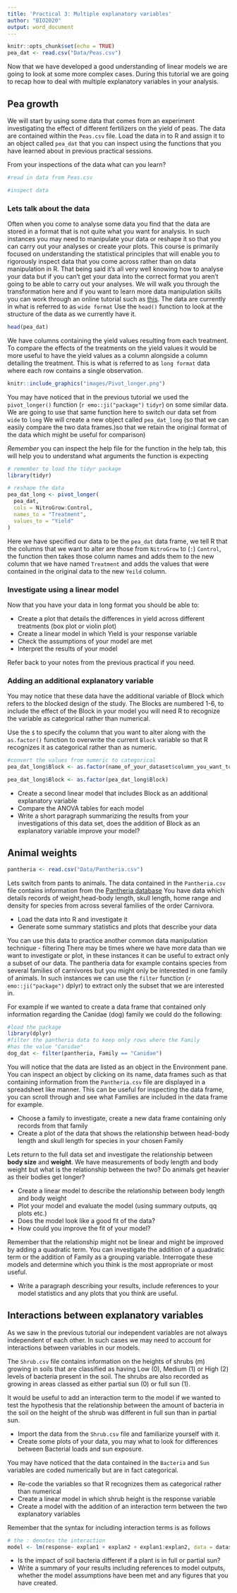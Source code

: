 ```yaml
---
title: 'Practical 3: Multiple explanatory variables'
author: "BIO2020"
output: word_document
---
```


```r
knitr::opts_chunk$set(echo = TRUE)
pea_dat <- read.csv("Data/Peas.csv")
```

Now that we have developed a good understanding of linear models we are going to look at some more complex cases. 
During this tutorial we are going to recap how to deal with multiple explanatory variables in your analysis.

## Pea growth
 
 We will start by using some data that comes from an experiment investigating the effect of different fertilizers on the yield of peas.
 The data are contained within the `Peas.csv` file.
 Load the data in to R and assign it to an object called `pea_dat` that you can inspect using the functions that you have learned about in previous practical sessions.
 
 From your inspections of the data what can you learn?
 
```r
#read in data from Peas.csv

#inspect data 


```
 
### Lets talk about the data
 
Often when you come to analyse some data you find that the data are stored in a format that is not quite what you want for analysis.
In such instances you may need to manipulate your data or reshape it so that you can carry out your analyses or create your plots.
This course is primarily focused on understanding the statistical principles that will enable you to rigorously inspect data that you come across rather than on data manipulation in R.
That being said it's all very well knowing how to analyse your data but if you can't get your data into the correct format you aren't going to be able to carry out your analyses.
We will walk you through the transformation here and if you want to learn more data manipulation skills you can work through an online tutorial such as [this](https://datacarpentry.org/R-ecology-lesson/03-dplyr.html).
The data are currently in what is referred to as `wide format` 
Use the `head()` function to look at the structure of the data as we currently have it.

```r
head(pea_dat)
```

We have columns containing the yield values  resulting from each treatment.
To compare the effects of the treatments on the yield values it would be more useful to have the yield values as a column alongside a column detailing the treatment.
This is what is referred to as `long format` data where each row contains a single observation. 


```r
knitr::include_graphics("images/Pivot_longer.png")
```

You may have noticed that in the previous tutorial we used the `pivot_longer()` function (`r emo::ji("package")` `tidyr`) on some similar data. 
We are going to use that same function here to switch our data set from `wide` to `long`
We will create a new object called `pea_dat_long` (so that we can easily compare the two data frames.)so that we retain the original format of the data which might be useful for comparison)

*Remember* you can inspect the help file for the function in the help tab, this will help you to understand what arguments the function is expecting

```r
# remember to load the tidyr package 
library(tidyr)

# reshape the data
pea_dat_long <- pivot_longer(
  pea_dat,
  cols = NitroGrow:Control,
  names_to = "Treatment",
  values_to = "Yield"
)
```

Here we have specified our data to be the `pea_dat` data frame, we tell R that the columns that we want to alter are those from `NitroGrow` to (`:`) `Control`, the function then takes those column names and adds them to the new column that we have named `Treatment` and adds the values that were contained in the original data  to the new `Yeild` column.


### Investigate using a linear model 

Now that you have your data in long format you should be able to:

 + Create a plot that details the differences in yield across different treatments (box plot or violin plot)
 + Create a linear model in which Yield is your response variable
 + Check the assumptions of your model are met
 + Interpret the results of your model 
 
 Refer back to your notes from the previous practical if you need.
 
### Adding an additional explanatory variable 
 
You may notice that these data have the additional variable of Block which refers to the blocked design of the study. 
The Blocks are numbered 1-6, to include the effect of the Block in your model you will need R to recognize the variable as categorical rather than numerical.
 
Use the `$` to specify the column that you want to alter along with the `as.factor()` function to overwrite the current `Block` variable so that R recognizes it as categorical rather than as numeric.
 
```r
#convert the values from numeric to categorical
pea_dat_long$Block <- as.factor(name_of_your_dataset$column_you_want_to_convert)
```

```r
pea_dat_long$Block <- as.factor(pea_dat_long$Block)
```
 
 
 + Create a second linear model that includes Block as an additional explanatory variable 
 + Compare the ANOVA tables for each model
 + Write a short paragraph summarizing the results from your investigations of this data set, does the addition of Block as an explanatory variable improve your model?
 
 
## Animal weights

```r
pantheria <- read.csv("Data/Pantheria.csv")

```

Lets switch from pants to animals. 
The data contained in the `Pantheria.csv` file contains information from the [Pantheria database](https://ecologicaldata.org/wiki/pantheria)
You have data which details records of weight,head-body length, skull length, home range and density for species from across several families of the order Carnivora.

+ Load the data into R and investigate it
+ Generate some summary statistics and plots that describe your data

You can use this data to practice another common data manipulation technique - filtering
There may be times where we have more data than we want to investigate or plot, in these instances it can be useful to extract only a subset of our data.
The pantheria data for example contains species from several families of carnivores but you might only be interested in one family of animals.
In such instances we can use the `filter` function (`r emo::ji("package")` dplyr) to extract only the subset that we are interested in. 

For example if we wanted to create a data frame that contained only information regarding the Canidae (dog) family we could do the following:

```r
#load the package
library(dplyr)
#filter the pantheria data to keep only rows where the Family
#has the value "Canidae"
dog_dat <- filter(pantheria, Family == "Canidae")
```

 You will notice that the data are listed as an object in the Environment pane.
You can inspect an object by clicking on its name, data frames such as that containing information from the `Pantheria.csv` file are displayed in a spreadsheet like manner.
This can be useful for inspecting the data frame, you can scroll through and see what Families are included in the data frame for example.

+ Choose a family to investigate, create a new data frame containing only records from that family
 + Create a plot of the data that shows the relationship between head-body length and skull length for species in your chosen Family
 
Lets return to the full data set and investigate the relationship between **body size** and **weight**.
We have measurements of body length and body weight but what is the relationship between the two?
Do animals get heavier as their bodies get longer?

 + Create a linear model to describe the relationship between body length and body weight
 + Plot your model and evaluate the model (using summary outputs, qq plots etc.)
 + Does the model look like a good fit of the data?
 + How could you improve the fit of your model? 
 
Remember that the relationship might not be linear and might be improved by adding a quadratic term.
You can investigate the addition of a quadratic term or the addition of Family as a grouping variable.
Interrogate these models and determine which you think is the most appropriate or most useful. 

+ Write a paragraph describing your results, include references to your model statistics and any plots that you think are useful.


## Interactions between explanatory variables

As we saw in the previous tutorial our independent variables are not always independent of each other.
In such cases we may need to account for interactions between variables in our models. 

The `Shrub.csv` file contains information on the heights of shrubs (m) growing in soils that are classified as having Low (0), Medium (1) or High (2)  levels of bacteria present in the soil. 
The shrubs are also recorded as growing in areas classed as either partial sun (0) or full sun (1).

It would be useful to add an interaction term to the model if we wanted to test the hypothesis that the relationship between the amount of bacteria in the soil on the height of the shrub was different in full sun than in partial sun.

 + Import the data from the `Shrub.csv` file and familiarize yourself with it.
 + Create some plots of your data, you may what to look for differences between Bacterial loads and sun exposure.
 
 You may have noticed that the data contained in the `Bacteria` and `Sun` variables are coded numerically but are in fact categorical. 
 
 + Re-code the variables so that R recognizes them as categorical rather than numerical
 + Create a linear model in which shrub height is the response variable
 + Create a model with the addition of an interaction term between the two explanatory variables
 
 Remember that the syntax for including interaction terms is as follows 
 
```r
# the : denotes the interaction
model <- lm(response~ explan1 + explan2 + explan1:explan2, data = dataset)
```
 
 + Is the impact of soil bacteria different if a plant is in full or partial sun?
 + Write a summary of your results including references to model outputs, whether the model assumptions have been met and any figures that you have created. 






